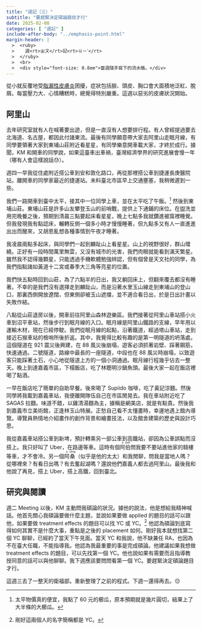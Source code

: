 ```yaml
---
title: "週記（三）"
subtitle: "要趕緊決定碩論題目才行"
date: 2025-02-08
categories: [ "週記" ]
include-after-body: "../emphasis-point.html"
margin-header: |
  >  <ruby>
  >    週<rt>ㄓㄡ</rt>記<rt>ㄐㄧˋ</rt>
  >  </ruby>
  >  <br>
  >  <div style="font-size: 0.8em">當週隨手寫下的流水帳。</div>
---
```


從小就反覆地受[脂漏性皮膚炎](https://zh.wikipedia.org/zh-tw/%E8%84%82%E6%BA%A2%E6%80%A7%E7%9A%AE%E7%82%8E)困擾，症狀包括臉、頭皮、胸口會大面積地泛紅、脫屑。每當壓力大、心情糟糕時，總覺得特別嚴重。這週以惡劣的皮膚狀況開始。

## 阿里山

去年研究室就有人在喊著要出遊，但是一直沒有人想要排行程。有人曾經提過要去北海道、名古屋，都因此付諸東流。最後有同學願意帶大家去阿里山走眠月線，有同學要領著大家到東埔山莊附近看星星，有同學樂意開車載大家，才終於成行。據聞，KM 和開車的同學說，如果這臺車出車禍，臺灣經濟學界的研究進展會慢一年（哪有人會這樣說話😓）。

週四一早我從住處附近搭公車到安和敦化路口，再從那裡搭公車到捷運長庚醫院站，離開車的同學家最近的捷運站。未料臺北市區早上交通壅塞，我稍微遲到一些。

我們一路開車到臺中太平，接其中一位同學上車，並在太平吃了午飯。^[太平物價真的便宜，我點了 60 元的櫛瓜，原本預期就是幾片圓切，結果上了大半條的大櫛瓜。] 然後到東埔山莊。東埔山莊是許多山友攀登玉山的前哨戰，提供上下通鋪的床位。在盥洗並用完晚餐之後，預期到清晨三點要起床看星星，晚上七點多我就鑽進被窩裡睡覺。但我發現我有點認床，輾轉反側一個多小時才慢慢睡著，但九點多又有人一直進進出出而醒來，又胡思亂想各種事情到午夜才睡著。

我凌晨兩點多起床，與同學們一起到麟趾山上看星星。山上的視野很好，群山環繞。正好有一段時間萬里無雲，又沒有城市的光害，我們肉眼就能看到滿天繁星。雖然我不認得幾顆星，只能透過手機軟體勉強辨認，但有個曾是天文社的同學，為我們指點諸如黃道十二宮或春季大三角等亮星的位置。

我們快五點時回到山莊，為了六點半的日出，我又躺回床上，但翻來覆去都沒有睡著。不幸的是我們沒有選擇走到麟趾山，而是沿著水里玉山線走到東埔山的登山口，那裏西側開放遼闊，但東側卻被玉山遮擋，並不適合看日出，於是日出計畫以失敗作結。

八點從山莊退房以後，開車前往阿里山森林遊樂區。我們接著從阿里山車站搭小火車到沼平車站，然後步行到眠月線的入口。眠月線是阿里山鐵路的支線，早年用以運輸木材，現在已經停駛。我們從眠月線的起點，沿著鐵道，經過塔山車站，走到接近石猴車站的檢哨所後折返。其中，我覺得比較有趣的是第一明隧道的坍落處。這個隧道在 921 震災後興建，在 88 風災後崩塌，遊客必須抓著岩壁、踩著鋼筋，快速通過。二號隧道，路線中最長的一座隧道，中段也在 88 風災時崩塌，以致遊客只能踩著土石，小心地從隧道上方的一個小洞通過。眠月線行程幾乎佔去一整天。晚上到達嘉義市區，下榻飯店，吃了林聰明沙鍋魚頭。最後大家一起在飯店裡喝了點酒。

一早在飯店吃了簡單的自助早餐。後來喝了 Supiido 咖啡，吃了黃記涼麵。然後同學將我載到嘉義車站，我便離開隊伍自己在市區閒晃去。我在車站附近吃了 SAGAS 拉麵。味道不錯，以雞清湯麵為主，據稱是網美店，就是有點貴。然後我到嘉義市立美術館，正逢林玉山特展。正愁自己看不太懂畫時，幸運地遇上館內導覽。導覽員熱情地介紹畫作的創作背景和繪畫技法，以及館舍建築的歷史與設計巧思。

我從嘉義車站搭公車到新埤，預計轉乘另一部公車到高鐵站，卻因為公車誤點而沒搭上。我只好叫了 Uber，在路邊等車。這時有個<ruby>阿<rt>a</rt>伯<rt>peh</rt></ruby>問我要不要站進他家的騎樓等車，才不會冷。另一個<ruby>阿<rt>a</rt>桑<rt>sáng</rt></ruby>（似乎是他的太太）和我閒聊，問我是當地人嗎？從哪裡來？有看日出嗎？有去奮起湖嗎？還說他們嘉義人都去過阿里山。最後我和他說了再見，搭上 Uber，搭上高鐵，回到臺北。

## 研究與閱讀

週二 Meeting 以後，KM 主動問我碩論的狀況。據他的說法，他是想給我精神喊話。他首先關心我碩論要做什麼主題，並說如果要做 applied 的題目的話可以跟他，如果要做 treatment effects 的題目可以找 YC 或 YC。^[剛好這兩個人的名字簡稱都是 YC。] 他認為碩論到底寫得如何其實不是什麼大事，重點是之後的 placement 如何。剛好我本就想找第二個 YC 聊聊，已經約了當天下午見面。當天 YC 和我說，他不缺兼任 RA，也因為不在臺大任職，不能指導我。他認為我最重要的事是完成碩論。他建議如果我想做 treatment effects 的題目，可以先找第一個 YC。他也說如果有需要而且指導教授同意的話可以與他聊聊。我下週應該要問問看第一個 YC。要趕緊決定碩論題目才行。

這週三去了一整天的衛福部。重新整理了之前的程式。下週一還得再去。😔